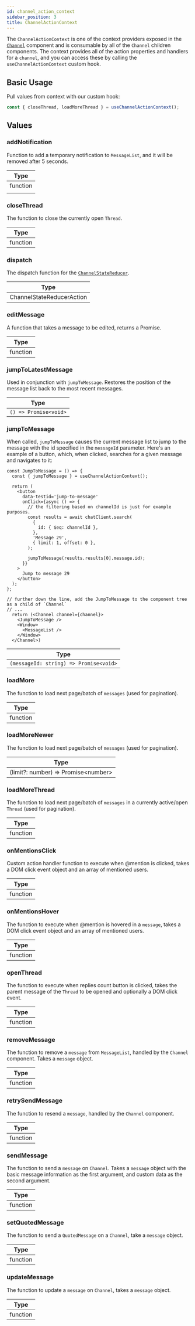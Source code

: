 ```yaml
---
id: channel_action_context
sidebar_position: 3
title: ChannelActionContext
---
```


The `ChannelActionContext` is one of the context providers exposed in the [`Channel`](../core-components/channel.mdx) component and is consumable by all of the `Channel` children components. The context provides all of the action properties and handlers for a `channel`,
and you can access these by calling the `useChannelActionContext` custom hook.

## Basic Usage

Pull values from context with our custom hook:

```jsx
const { closeThread, loadMoreThread } = useChannelActionContext();
```

## Values

### addNotification

Function to add a temporary notification to `MessageList`, and it will be removed after 5 seconds.

| Type     |
|----------|
| function |
|          |

### closeThread

The function to close the currently open `Thread`.

| Type     |
|----------|
| function |

### dispatch

The dispatch function for the [`ChannelStateReducer`](https://github.com/GetStream/stream-chat-react/blob/master/src/components/Channel/channelState.ts).

| Type                      |
| ------------------------- |
| ChannelStateReducerAction |

### editMessage

A function that takes a message to be edited, returns a Promise.

| Type     |
|----------|
| function |

### jumpToLatestMessage

Used in conjunction with `jumpToMessage`. Restores the position of the message list back to the most recent messages.

| Type                  |
| --------------------- |
| `() => Promise<void>` |

### jumpToMessage

When called, `jumpToMessage` causes the current message list to jump to the message with the id specified in the `messageId` parameter.
Here's an example of a button, which, when clicked, searches for a given message and  navigates to it:

```tsx
const JumpToMessage = () => {
  const { jumpToMessage } = useChannelActionContext();

  return (
    <button
      data-testid='jump-to-message'
      onClick={async () => {
        // the filtering based on channelId is just for example purposes.
        const results = await chatClient.search(
          {
            id: { $eq: channelId },
          },
          'Message 29',
          { limit: 1, offset: 0 },
        );

        jumpToMessage(results.results[0].message.id);
      }}
    >
      Jump to message 29
    </button>
  );
};

// further down the line, add the JumpToMessage to the component tree as a child of `Channel`
// ...
  return (<Channel channel={channel}>
    <JumpToMessage />
    <Window>
      <MessageList />
    </Window>
  </Channel>)
```


| Type                                   |
| ------------------------------------   |
| `(messageId: string) => Promise<void>` |

### loadMore

The function to load next page/batch of `messages` (used for pagination).

| Type     |
|----------|
| function |


### loadMoreNewer

The function to load next page/batch of `messages` (used for pagination).

| Type                                |
|-------------------------------------|
| (limit?: number) => Promise<number\> |

### loadMoreThread

The function to load next page/batch of `messages` in a currently active/open `Thread` (used for pagination).

| Type     |
|----------|
| function |

### onMentionsClick

Custom action handler function to execute when @mention is clicked, takes a DOM click event object and an array of mentioned users.

| Type     |
|----------|
| function |

### onMentionsHover

The function to execute when @mention is hovered in a `message`, takes a DOM click event object and an array of mentioned users.

| Type     |
|----------|
| function |

### openThread

The function to execute when replies count button is clicked, takes the parent message of the `Thread` to be opened and optionally a DOM click event.

| Type     |
|----------|
| function |

### removeMessage

The function to remove a `message` from `MessageList`, handled by the `Channel` component. Takes a `message` object.

| Type     |
|----------|
| function |

### retrySendMessage

The function to resend a `message`, handled by the `Channel` component.

| Type     |
|----------|
| function |

### sendMessage

The function to send a `message` on `Channel`. Takes a `message` object with the basic message information as the first argument, and custom data as the second argument.

| Type     |
|----------|
| function |

### setQuotedMessage

The function to send a `QuotedMessage` on a `Channel`, take a `message` object.

| Type     |
|----------|
| function |

### updateMessage

The function to update a `message` on `Channel`, takes a `message` object.

| Type     |
|----------|
| function |
